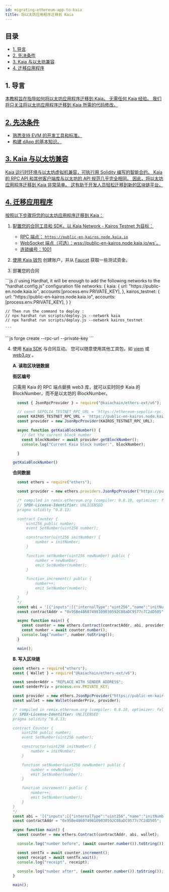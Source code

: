 ```yaml
---
id: migrating-ethereum-app-to-kaia
title: 将以太坊应用程序迁移到 Kaia
---
```



## 目录<a href="#table-of-contents" id="table-of-contents" />

* [1. 导言](#1-introduction)
* [2. 先决条件](#2-prerequisites)
* [3. Kaia 与以太坊兼容](#2-kaia-has-ethereum-compatibility)
* [4. 迁移应用程序](#4-migrate-app)

## 1. 导言<a href="#1-introduction" id="1-introduction" />

本教程旨在指导如何将以太坊应用程序迁移到 Kaia。 无需任何 Kaia 经验。 我们将只关注将以太坊应用程序迁移到 Kaia 所需的代码修改。

## 2. 先决条件<a href="#2-prerequisites" id="2-prerequisites" />

* 熟悉支持 EVM 的开发工具和标准。
* 构建 dApp 的基本知识。

## 3. Kaia 与以太坊兼容<a href="#2-kaia-has-ethereum-compatibility" id="2-kaia-has-ethereum-compatibility" />

Kaia 运行时环境与以太坊虚拟机兼容，可执行用 Solidity 编写的智能合约。 Kaia 的 RPC API 和其他客户端库与以太坊的 API 规范几乎完全相同。 因此，将以太坊应用程序迁移到 Kaia 非常简单。 这有助于开发人员轻松迁移到新的区块链平台。

## 4. 迁移应用程序<a href="#2-migrate-app" id="2-nigrate-app" />

按照以下步骤将您的以太坊应用程序迁移到 Kaia：

1. 配置您的合同工具和 SDK，以 Kaia Network - Kairos Testnet 为目标：
   * RPC 端点： `https://public-en-kairos.node.kaia.io`
   * WebSocket 端点（可选）：wss://public-en-kairos.node.kaia.io/ws\`。
   * 连锁编号：1001

2. 使用 [Kaia 钱包](https://www.kaiawallet.io/) 创建账户，并从 [Faucet](https://faucet.kaia.io) 获取一些测试资金。

3. 部署您的合同

<Tabs>
  <TabItem value="硬帽" label="硬礼帽">
    ```js
    // using Hardhat, it will be enough to add the following networks to the "hardhat.config.js" configuration file
    networks: {
    	kaia: {
    	  url: "https://public-en.node.kaia.io",
    		accounts:[process.env.PRIVATE_KEY],
      },
    	kairos_testnet: {
    		url: "https://public-en-kairos.node.kaia.io", 
    		accounts:[process.env.PRIVATE_KEY],
    	}
    }

    // Then run the command to deploy :
    // npx hardhat run scripts/deploy.js --network kaia
    // npx hardhat run scripts/deploy.js --network kairos_testnet

    ```
  </TabItem>

  <TabItem value="铸造厂" label="铸造厂">
    ```js
    forge create --rpc-url<rpc_url> --private-key<private_key> <path_to_contract> 
    ```
  </TabItem>
</Tabs>

4. 使用 [Kaia SDK](https://github.com/kaiachain/kaia-sdk) 与合同互动。 您可以随意使用其他工具包，如 [viem](../../references/sdk/viem/viem.md) 或 [web3.py](../../references/sdk/web3py-ext/getting-started.md) 。

   **A. 读取区块链数据**

   **街区编号**

   只需用 Kaia 的 RPC 端点替换 web3 库，就可以实时同步 Kaia 的 BlockNumber，而不是以太坊的 BlockNumber。

   ```js
     const { JsonRpcProvider } = require("@kaiachain/ethers-ext/v6");

     // const SEPOLIA_TESTNET_RPC_URL = 'https://ethereum-sepolia-rpc.publicnode.com'
     const KAIROS_TESTNET_RPC_URL = 'https://public-en-kairos.node.kaia.io/'
     const provider = new JsonRpcProvider(KAIROS_TESTNET_RPC_URL);

     async function getKaiaBlockNumber() {
       // Get the current block number
       const blockNumber = await provider.getBlockNumber();
       console.log("Current Kaia block number:", blockNumber);

     }

   getKaiaBlockNumber()

   ```

   **合同数据**

   ```js
     const ethers = require("ethers");

     const provider = new ethers.providers.JsonRpcProvider("https://public-en-kairos.node.kaia.io");

     /* compiled in remix.ethereum.org (compiler: 0.8.18, optimizer: false)
     // SPDX-License-Identifier: UNLICENSED
     pragma solidity ^0.8.13;

     contract Counter {
         uint256 public number;
         event SetNumber(uint256 number);

         constructor(uint256 initNumber) {
             number = initNumber;
         }

         function setNumber(uint256 newNumber) public {
             number = newNumber;
             emit SetNumber(number);
         }

         function increment() public {
             number++;
             emit SetNumber(number);
         }
     }
     */
     const abi = '[{"inputs":[{"internalType":"uint256","name":"initNumber","type":"uint256"}],"stateMutability":"nonpayable","type":"constructor"},{"anonymous":false,"inputs":[{"indexed":false,"internalType":"uint256","name":"number","type":"uint256"}],"name":"SetNumber","type":"event"},{"inputs":[],"name":"increment","outputs":[],"stateMutability":"nonpayable","type":"function"},{"inputs":[],"name":"number","outputs":[{"internalType":"uint256","name":"","type":"uint256"}],"stateMutability":"view","type":"function"},{"inputs":[{"internalType":"uint256","name":"newNumber","type":"uint256"}],"name":"setNumber","outputs":[],"stateMutability":"nonpayable","type":"function"}]';
     const contractAddr = "0x95Be48607498109030592C08aDC9577c7C2dD505";

     async function main() {
       const counter = new ethers.Contract(contractAddr, abi, provider);
       const number = await counter.number();
       console.log("number", number.toString());
     }

     main();
   ```

   **B. 写入区块链**

   ```js
   const ethers = require("ethers");
   const { Wallet } = require("@kaiachain/ethers-ext/v6");

   const senderAddr = "REPLACE WITH SENDER ADDRESS";
   const senderPriv = process.env.PRIVATE_KEY;

   const provider = new ethers.JsonRpcProvider("https://public-en-kairos.node.kaia.io");
   const wallet = new Wallet(senderPriv, provider);

   /* compiled in remix.ethereum.org (compiler: 0.8.18, optimizer: false)
   // SPDX-License-Identifier: UNLICENSED
   pragma solidity ^0.8.13;

   contract Counter {
       uint256 public number;
       event SetNumber(uint256 number);

       constructor(uint256 initNumber) {
           number = initNumber;
       }

       function setNumber(uint256 newNumber) public {
           number = newNumber;
           emit SetNumber(number);
       }

       function increment() public {
           number++;
           emit SetNumber(number);
       }
   }
   */
   const abi = '[{"inputs":[{"internalType":"uint256","name":"initNumber","type":"uint256"}],"stateMutability":"nonpayable","type":"constructor"},{"anonymous":false,"inputs":[{"indexed":false,"internalType":"uint256","name":"number","type":"uint256"}],"name":"SetNumber","type":"event"},{"inputs":[],"name":"increment","outputs":[],"stateMutability":"nonpayable","type":"function"},{"inputs":[],"name":"number","outputs":[{"internalType":"uint256","name":"","type":"uint256"}],"stateMutability":"view","type":"function"},{"inputs":[{"internalType":"uint256","name":"newNumber","type":"uint256"}],"name":"setNumber","outputs":[],"stateMutability":"nonpayable","type":"function"}]';
   const contractAddr = "0x95Be48607498109030592C08aDC9577c7C2dD505";

   async function main() {
     const counter = new ethers.Contract(contractAddr, abi, wallet);

     console.log("number before", (await counter.number()).toString());

     const sentTx = await counter.increment();
     const receipt = await sentTx.wait();
     console.log("receipt", receipt);

     console.log("number after", (await counter.number()).toString());
   }

   main();

   ```

